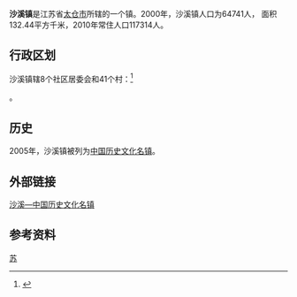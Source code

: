 {{中国乡级行政区|32/05/85/101/000}}

'''沙溪镇'''是江苏省[[太仓市|太仓市]]所辖的一个镇。2000年，沙溪镇人口为64741人， 面积132.44平方千米，2010年常住人口117314人。

== 行政区划 ==
沙溪镇辖8个社区居委会和41个村：<ref>{{PRC admin/ref sgc|32/05/85/101/000}}</ref>

{{PRC admin/children|32/05/85/101/000}}。

== 历史 ==
2005年，沙溪镇被列为[[中国历史文化名镇|中国历史文化名镇]]。

== 外部链接 ==
[https://web.archive.org/web/20161001171524/http://jsshaxi.gov.cn/ 沙溪—中国历史文化名镇]

==参考资料==
{{reflist}}

{{PRC admin/navcat|32/05/85/101/000}}

{{中国历史文化名镇}}
[[Category:中国历史文化名镇|苏]]